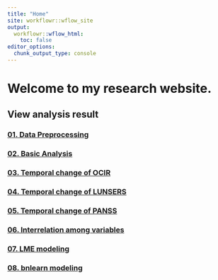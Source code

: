 ---
title: "Home"
site: workflowr::wflow_site
output:
  workflowr::wflow_html:
    toc: false
editor_options:
  chunk_output_type: console
---

# Welcome to my research website.

## View analysis result

### [01. Data Preprocessing](01_data_preprocessing.html)
### [02. Basic Analysis](02_basic_analysis.html)
### [03. Temporal change of OCIR](03_change_OCIR.html)
### [04. Temporal change of LUNSERS](04_change_LUNSERS.html)
### [05. Temporal change of PANSS](05_change_PANSS.html)
### [06. Interrelation among variables](06_interrelation.html)
### [07. LME modeling](07_LME_modeling.html)
### [08. bnlearn modeling](08_bnlearn_modeling.html)
